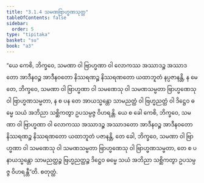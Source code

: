 ```yaml
---
title: "3.1.4 သမဏဗြာဟ္မဏသုတ္တ"
tableOfContents: false
sidebar:
  order: 5
type: "tipitaka"
basket: "su"
book: "a3"
---
```



<DynamicBreadcrumb />

<Division number="107" book="a3">

<Paragraph number="878" book="a3">
“ယေ ကေစိ, ဘိက္ခဝေ, သမဏာ ဝါ ဗြာဟ္မဏာ ဝါ လောကဿ အဿာဒဉ္စ အဿာဒတော အာဒီနဝဉ္စ အာဒီနဝတော နိဿရဏဉ္စ နိဿရဏတော ယထာဘူတံ နပ္ပဇာနန္တိ, န မေ တေ, ဘိက္ခဝေ, သမဏာ ဝါ ဗြာဟ္မဏာ ဝါ သမဏေသု ဝါ သမဏသမ္မတာ ဗြာဟ္မဏေသု ဝါ ဗြာဟ္မဏသမ္မတာ, န စ ပန တေ အာယသ္မန္တော သာမညတ္ထံ ဝါ ဗြဟ္မညတ္ထံ ဝါ ဒိဋ္ဌေဝ ဓမ္မေ သယံ အဘိညာ သစ္ဆိကတွာ ဥပသမ္ပဇ္ဇ ဝိဟရန္တိ. ယေ စ ခေါ ကေစိ, ဘိက္ခဝေ, သမဏာ ဝါ ဗြာဟ္မဏာ ဝါ လောကဿ အဿာဒဉ္စ အဿာဒတော အာဒီနဝဉ္စ အာဒီနဝတော နိဿရဏဉ္စ နိဿရဏတော ယထာဘူတံ ပဇာနန္တိ, တေ ခေါ, ဘိက္ခဝေ, သမဏာ ဝါ ဗြာဟ္မဏာ ဝါ သမဏေသု ဝါ သမဏသမ္မတာ ဗြာဟ္မဏေသု ဝါ ဗြာဟ္မဏသမ္မတာ, တေ စ ပနာယသ္မန္တော သာမညတ္ထဉ္စ ဗြဟ္မညတ္ထဉ္စ ဒိဋ္ဌေဝ ဓမ္မေ သယံ အဘိညာ သစ္ဆိကတွာ ဥပသမ္ပဇ္ဇ ဝိဟရန္တီ”တိ.

</Paragraph>
</Division>

<Paragraph number="879" type="center" book="a3">
စတုတ္ထံ.
</Paragraph>